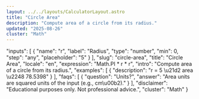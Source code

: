 ```yaml
---
layout: ../../layouts/CalculatorLayout.astro
title: "Circle Area"
description: "Compute area of a circle from its radius."
updated: "2025-08-26"
cluster: "Math"
---
```



  "inputs": [
    {
      "name": "r",
      "label": "Radius",
      "type": "number",
      "min": 0,
      "step": "any",
      "placeholder": "5"
    }
  ],
  "slug": "circle-area",
  "title": "Circle Area",
  "locale": "en",
  "expression": "Math.PI * r * r",
  "intro": "Compute area of a circle from its radius.",
  "examples": [
    {
      "description": "r = 5 \u21d2 area \u2248 78.5398"
    }
  ],
  "faqs": [
    {
      "question": "Units?",
      "answer": "Area units are squared units of the input (e.g., cm\u00b2)."
    }
  ],
  "disclaimer": "Educational purposes only. Not professional advice.",
  "cluster": "Math"
}

<Calculator schema={schema} />
